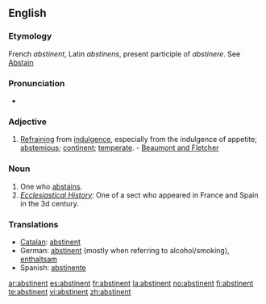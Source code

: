 ==English==

===Etymology===
French ''abstinent'', Latin ''abstinens'', present participle of ''abstinere''. See [[Abstain]]

===Pronunciation===
*{{audio|en-us-abstinent.ogg|Audio (US)}}

===Adjective===
{{en-adj}}

#[[Refraining]] from [[indulgence]], especially from the indulgence of appetite; [[abstemious]]; [[continent]]; [[temperate]]. - [[Beaumont and Fletcher]]
===Noun===
{{en-noun}}

#One who [[abstains]].
#''[[Ecclesiastical History]]:'' One of a sect who appeared in France and Spain in the 3d century.
===Translations===
*[[Catalan]]: [[abstinent]]
*German: [[abstinent]] (mostly when referring to alcohol/smoking), [[enthaltsam]]
*Spanish: [[abstinente]]

[[ar:abstinent]]
[[es:abstinent]]
[[fr:abstinent]]
[[la:abstinent]]
[[no:abstinent]]
[[fi:abstinent]]
[[te:abstinent]]
[[vi:abstinent]]
[[zh:abstinent]]